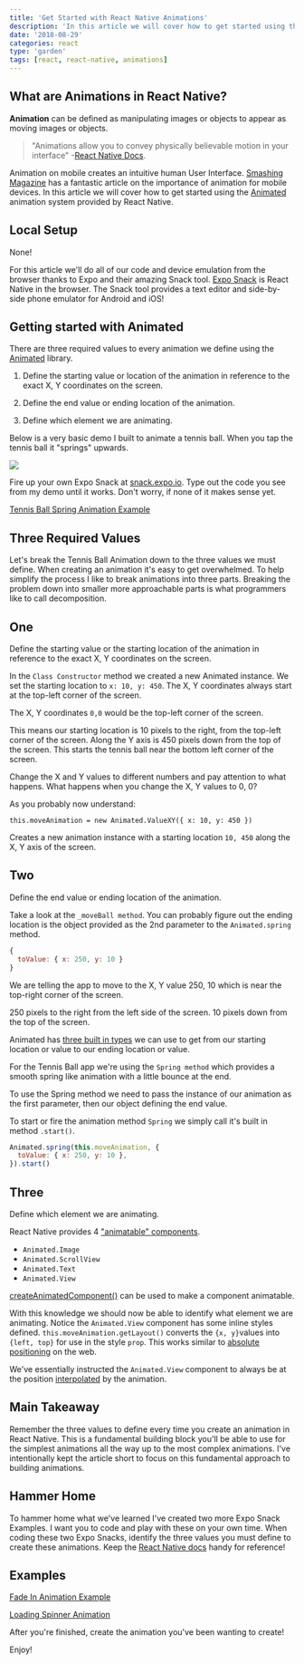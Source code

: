 ```yaml
---
title: 'Get Started with React Native Animations'
description: 'In this article we will cover how to get started using the animation system provided by React Native'
date: '2018-08-29'
categories: react
type: 'garden'
tags: [react, react-native, animations]
---
```


## What are Animations in React Native?

**Animation** can be defined as manipulating images or objects to appear as moving images or objects.

> "Animations allow you to convey physically believable motion in your interface" -[React Native Docs][1].

Animation on mobile creates an intuitive human User Interface. [Smashing Magazine][2] has a fantastic article on the importance of animation for mobile devices. In this article we will cover how to get started using the [Animated][3] animation system provided by React Native.

## Local Setup

None!

For this article we'll do all of our code and device emulation from the browser thanks to Expo and their amazing Snack tool. [Expo Snack][4] is React Native in the browser. The Snack tool provides a text editor and side-by-side phone emulator for Android and iOS!

## Getting started with Animated

There are three required values to every animation we define using the [Animated][3] library.

1. Define the starting value or location of the animation in reference to the exact X, Y coordinates on the screen.

2. Define the end value or ending location of the animation.

3. Define which element we are animating.

Below is a very basic demo I built to animate a tennis ball. When you tap the tennis ball it "springs" upwards.

![][5]

Fire up your own Expo Snack at [snack.expo.io][4]. Type out the code you see from my demo until it works. Don't worry, if none of it makes sense yet.

[Tennis Ball Spring Animation Example](https://snack.expo.io/@sgroff04/animated-tennis-ball)

## Three Required Values

Let's break the Tennis Ball Animation down to the three values we must define. When creating an animation it's easy to get overwhelmed. To help simplify the process I like to break animations into three parts. Breaking the problem down into smaller more approachable parts is what programmers like to call decomposition.

## One

Define the starting value or the starting location of the animation in reference to the exact X, Y coordinates on the screen.

In the `Class Constructor` method we created a new Animated instance. We set the starting location to `x: 10, y: 450`. The X, Y coordinates always start at the top-left corner of the screen.

The X, Y coordinates `0,0` would be the top-left corner of the screen.

This means our starting location is 10 pixels to the right, from the top-left corner of the screen. Along the Y axis is 450 pixels down from the top of the screen. This starts the tennis ball near the bottom left corner of the screen.

Change the X and Y values to different numbers and pay attention to what happens. What happens when you change the X, Y values to 0, 0?

As you probably now understand:

`this.moveAnimation = new Animated.ValueXY({ x: 10, y: 450 })`

Creates a new animation instance with a starting location `10, 450` along the X, Y axis of the screen.

## Two

Define the end value or ending location of the animation.

Take a look at the `_moveBall method`. You can probably figure out the ending location is the object provided as the 2nd parameter to the `Animated.spring` method.

```js
{
  toValue: { x: 250, y: 10 }
}
```

We are telling the app to move to the X, Y value 250, 10 which is near the top-right corner of the screen.

250 pixels to the right from the left side of the screen. 10 pixels down from the top of the screen.

Animated has [three built in types][6] we can use to get from our starting location or value to our ending location or value.

For the Tennis Ball app we're using the `Spring method` which provides a smooth spring like animation with a little bounce at the end.

To use the Spring method we need to pass the instance of our animation as the first parameter, then our object defining the end value.

To start or fire the animation method `Spring` we simply call it's built in method `.start()`.

```js
Animated.spring(this.moveAnimation, {
  toValue: { x: 250, y: 10 },
}).start()
```

## Three

Define which element we are animating.

React Native provides 4 ["animatable" components][7].

- `Animated.Image`
- `Animated.ScrollView`
- `Animated.Text`
- `Animated.View`

[createAnimatedComponent()][8] can be used to make a component animatable.

With this knowledge we should now be able to identify what element we are animating. Notice the `Animated.View` component has some inline styles defined. `this.moveAnimation.getLayout()` converts the `{x, y}`values into `{left, top}` for use in the style `prop`. This works similar to [absolute positioning][9] on the web.

We've essentially instructed the `Animated.View` component to always be at the position [interpolated][10] by the animation.

## Main Takeaway

Remember the three values to define every time you create an animation in React Native. This is a fundamental building block you'll be able to use for the simplest animations all the way up to the most complex animations. I've intentionally kept the article short to focus on this fundamental approach to building animations.

## Hammer Home

To hammer home what we've learned I've created two more Expo Snack Examples. I want you to code and play with these on your own time. When coding these two Expo Snacks, identify the three values you must define to create these animations. Keep the [React Native docs][11] handy for reference!

## Examples

[Fade In Animation Example](https://snack.expo.io/@sgroff04/animated-fade-in)

[Loading Spinner Animation](https://snack.expo.io/@sgroff04/animated-spinner)

After you're finished, create the animation you've been wanting to create!

Enjoy!

[1]: https://facebook.github.io/react-native/docs/animations
[2]: https://www.smashingmagazine.com/2017/01/how-functional-animation-helps-improve-user-experience/
[3]: https://facebook.github.io/react-native/docs/animated
[4]: https://snack.expo.io/
[5]: https://cdn-images-1.medium.com/max/1600/1*t4l4X2Kt8lioiIYEjz6nrw.gif
[6]: https://facebook.github.io/react-native/docs/0.56/animated#configuring-animations
[7]: https://facebook.github.io/react-native/docs/0.56/animated#animatable-components
[8]: https://facebook.github.io/react-native/docs/0.56/animated#createanimatedcomponent
[9]: https://developer.mozilla.org/en-US/docs/Web/CSS/position
[10]: https://en.wikipedia.org/wiki/Linear_interpolation
[11]: https://facebook.github.io/react-native/docs/0.56/animated
